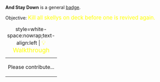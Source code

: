 '''And Stay Down''' is a general [[Badges|badge]].

Objective: <big style="color:yellow">Kill all skellys on deck before one is revived again.</big>

{| class="mw-collapsible mw-collapsed"
|+ style=white-space:nowrap;text-align:left | <big style="color:yellow">💡 Walkthrough</big>
|-
| Please contribute...
|}